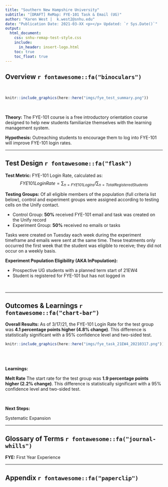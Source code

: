 ```yaml
---
title: "Southern New Hampshire University"
subtitle: "[DRAFT] ReMap: FYE-101 Task & Email (UG)"
author: "Karen West |  k.west2@snhu.edu"
date: "Publication Date: 2021-03-XX <p></p> Updated: `r Sys.Date()`"
output:
  html_document: 
    css: snhu-remap-test-style.css
    include:
      in_header: insert-logo.html
    toc: true
    toc_float: true
---
```


## Overview `r fontawesome::fa("binoculars")`
<br>

```r
knitr::include_graphics(here::here("imgs/fye_test_summary.png"))
```

<br>

__Theory:__ The FYE-101 course is a free introductory orientation course designed to help new students familiarize themselves with the learning management system.

__Hypothesis:__ Outreaching students to encourage them to log into FYE-101 will improve FYE-101 login rates.

---


## Test Design `r fontawesome::fa("flask")`

__Test Metric:__ FYE-101 Login Rate, calculated as:
$$FYE101 Login Rate  = \sum_{n=FYE101 Logins} / \sum_{n=Total Registered Students}$$

__Testing Groups:__ Of all eligible members of the population (full criteria list below), control and experiment groups were assigned according to testing cells on the Unify contact.

+ Control Group: **50%** received FYE-101 email and task was created on the Unify record
+ Experiment Group: **50%** received no emails or tasks

Tasks were created on Tuesday each week during the experiment timeframe and emails were sent at the same time. These treatments only occurred the first week that the student was eligible to receive; they did not occur on a weekly basis.

**Experiment Population Eligibility (AKA InPopulation):**

+ Prospective UG students with a planned term start of 21EW4
+ Student is registered for FYE-101 but has not logged in

<br>

---

## Outcomes & Learnings `r fontawesome::fa("chart-bar")`

__Overall Results:__ As of 3/17/21, the FYE-101 Login Rate for the test group was **4.1 percentage points higher (4.8% change)**. This difference is statistically significant with a 95% confidence level and two-sided test.

```r
knitr::include_graphics(here::here("imgs/fye_task_21EW4_20210317.png"))
```
<br>



<br>
__Learnings:__

__Melt Rate__ The start rate for the test group was **1.9 percentage points higher (2.2% change)**. This difference is statistically significant with a 95% confidence level and two-sided test.

<br>

__Next Steps:__

Systematic Expansion


---

## Glossary of Terms `r fontawesome::fa("journal-whills")`

__FYE:__ First Year Experience

---

## Appendix `r fontawesome::fa("paperclip")`



<br>
<br>